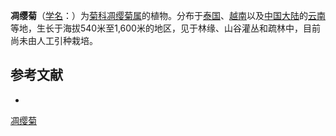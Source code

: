 {{Speciesbox
| name = 凋缨菊
| status = 
| status_system = 
| image =
| genus = Camchaya
| species = loloana
| authority = Kerr.
}}

'''凋缨菊'''（[[学名|学名]]：{{lang|la|''Camchaya loloana''}}）为[[菊科|菊科]][[凋缨菊属|凋缨菊属]]的植物。分布于[[泰国|泰国]]、[[越南|越南]]以及[[中国大陆|中国大陆]]的[[云南|云南]]等地，生长于海拔540米至1,600米的地区，见于林缘、山谷灌丛和疏林中，目前尚未由人工引种栽培。

== 参考文献 ==
<div class="references-small">
* {{cite web| url =http://www.bioinfo.cn/db05/KmzwSpecies.php?action=view&id=4459| title =凋缨菊| work =《中国高等植物数据库全库》| publisher =中国科学院微生物研究所| author =昆明植物研究所| accessdate =2009-02-25| deadurl =yes| archiveurl =https://web.archive.org/web/20160305022059/http://www.bioinfo.cn/db05/KmzwSpecies.php?action=view&id=4459| archivedate =2016-03-05}}
</div>
{{Taxonbar|from=Q10895874}}

[[Category:凋缨菊属|凋缨菊]]


{{植物小作品}}